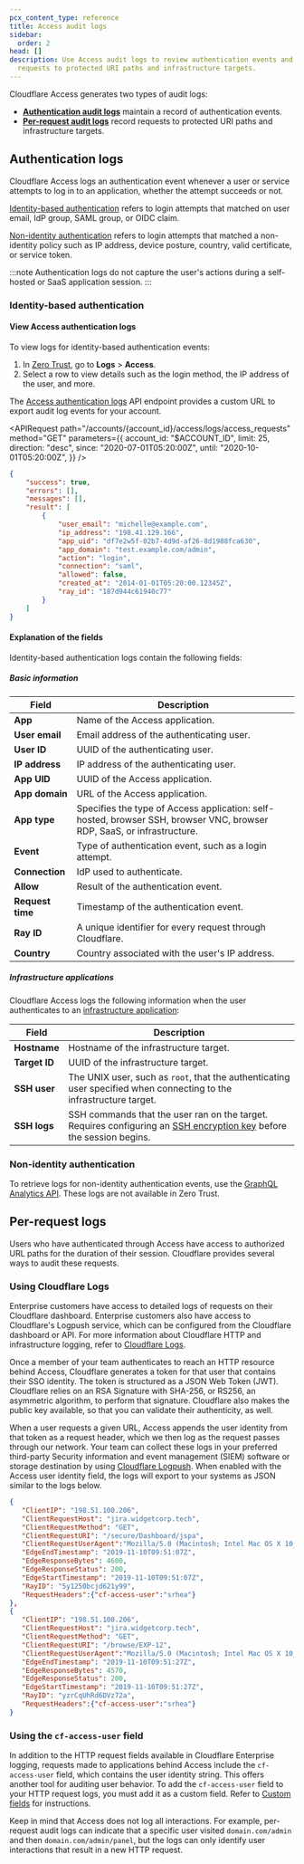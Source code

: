 ```yaml
---
pcx_content_type: reference
title: Access audit logs
sidebar:
  order: 2
head: []
description: Use Access audit logs to review authentication events and
  requests to protected URI paths and infrastructure targets.
---
```



Cloudflare Access generates two types of audit logs:

- **[Authentication audit logs](#authentication-audit-logs)** maintain a record of authentication events.
- **[Per-request audit logs](#per-request-audit-logs)** record requests to protected URI paths and infrastructure targets.

## Authentication logs

Cloudflare Access logs an authentication event whenever a user or service attempts to log in to an application, whether the attempt succeeds or not.

[Identity-based authentication](#identity-based-authentication) refers to login attempts that matched on user email, IdP group, SAML group, or OIDC claim.

[Non-identity authentication](#non-identity-authentication) refers to login attempts that matched a non-identity policy such as IP address, device posture, country, valid certificate, or service token.

:::note
Authentication logs do not capture the user's actions during a self-hosted or SaaS application session.
:::

### Identity-based authentication

#### View Access authentication logs

<Tabs syncKey="dashPlusAPI"> <TabItem label="Dashboard">

To view logs for identity-based authentication events:

1. In [Zero Trust](https://one.dash.cloudflare.com), go to **Logs** > **Access**.
2. Select a row to view details such as the login method, the IP address of the user, and more.

</TabItem> <TabItem label="API">

The [Access authentication logs](/api/resources/zero_trust/subresources/access/subresources/logs/subresources/access_requests/methods/list/) API endpoint provides a custom URL to export audit log events for your account.

<APIRequest
  path="/accounts/{account_id}/access/logs/access_requests"
  method="GET"
  parameters={{
    account_id: "$ACCOUNT_ID",
    limit: 25,
    direction: "desc",
    since: "2020-07-01T05:20:00Z",
    until: "2020-10-01T05:20:00Z",
  }}
/>

```json title="Response"
{
	"success": true,
	"errors": [],
	"messages": [],
	"result": [
		{
			"user_email": "michelle@example.com",
			"ip_address": "198.41.129.166",
			"app_uid": "df7e2w5f-02b7-4d9d-af26-8d1988fca630",
			"app_domain": "test.example.com/admin",
			"action": "login",
			"connection": "saml",
			"allowed": false,
			"created_at": "2014-01-01T05:20:00.12345Z",
			"ray_id": "187d944c61940c77"
		}
	]
}
```

</TabItem> </Tabs>

#### Explanation of the fields

Identity-based authentication logs contain the following fields:

##### Basic information

| Field            | Description                                                                           |
| ---------------- | ------------------------------------------------------------------------------------- |
| **App**          | Name of the Access application.                                                       |
| **User email**   | Email address of the authenticating user.                                             |
| **User ID**      | UUID of the authenticating user.                                                      |
| **IP address**   | IP address of the authenticating user.                                                |
| **App UID**      | UUID of the Access application.                                                       |
| **App domain**   | URL of the Access application.                                                        |
| **App type**     | Specifies the type of Access application: self-hosted, browser SSH, browser VNC, browser RDP, SaaS, or infrastructure. |
| **Event**        | Type of authentication event, such as a login attempt.                                |
| **Connection**   | IdP used to authenticate.                                                             |
| **Allow**        | Result of the authentication event.                                                   |
| **Request time** | Timestamp of the authentication event.                                                |
| **Ray ID**       | A unique identifier for every request through Cloudflare.                             |
| **Country**      | Country associated with the user's IP address.                                        |

##### Infrastructure applications

Cloudflare Access logs the following information when the user authenticates to an [infrastructure application](/cloudflare-one/applications/non-http/infrastructure-apps/):

| Field         | Description                                                                                                                                                                                                                   |
| ------------- | ----------------------------------------------------------------------------------------------------------------------------------------------------------------------------------------------------------------------------- |
| **Hostname**  | Hostname of the infrastructure target.                                                                                                                                                                                        |
| **Target ID** | UUID of the infrastructure target.                                                                                                                                                                                            |
| **SSH user**  | The UNIX user, such as `root`, that the authenticating user specified when connecting to the infrastructure target.                                                                                                           |
| **SSH logs**  | SSH commands that the user ran on the target. Requires configuring an [SSH encryption key](/cloudflare-one/connections/connect-networks/use-cases/ssh/ssh-infrastructure-access/#ssh-command-logs) before the session begins. |

### Non-identity authentication

To retrieve logs for non-identity authentication events, use the [GraphQL Analytics API](/analytics/graphql-api/tutorials/querying-access-login-events/). These logs are not available in Zero Trust.

## Per-request logs

Users who have authenticated through Access have access to authorized URL paths for the duration of their session. Cloudflare provides several ways to audit these requests.

### Using Cloudflare Logs

Enterprise customers have access to detailed logs of requests on their Cloudflare dashboard. Enterprise customers also have access to Cloudflare's Logpush service, which can be configured from the Cloudflare dashboard or API. For more information about Cloudflare HTTP and infrastructure logging, refer to [Cloudflare Logs](/logs/).

Once a member of your team authenticates to reach an HTTP resource behind Access, Cloudflare generates a token for that user that contains their SSO identity. The token is structured as a <GlossaryTooltip term="JSON web token">JSON Web Token (JWT)</GlossaryTooltip>. Cloudflare relies on an RSA Signature with SHA-256, or RS256, an asymmetric algorithm, to perform that signature. Cloudflare also makes the public key available, so that you can validate their authenticity, as well.

When a user requests a given URL, Access appends the user identity from that token as a request header, which we then log as the request passes through our network. Your team can collect these logs in your preferred third-party Security information and event management (SIEM) software or storage destination by using [Cloudflare Logpush](/cloudflare-one/insights/logs/logpush/). When enabled with the Access user identity field, the logs will export to your systems as JSON similar to the logs below.

```json
{
   "ClientIP": "198.51.100.206",
   "ClientRequestHost": "jira.widgetcorp.tech",
   "ClientRequestMethod": "GET",
   "ClientRequestURI": "/secure/Dashboard/jspa",
   "ClientRequestUserAgent":"Mozilla/5.0 (Macintosh; Intel Mac OS X 10_14_6) AppleWebKit/537.36 (KHTML, like Gecko) Chrome/78.0.3904.87 Safari/537.36",
   "EdgeEndTimestamp": "2019-11-10T09:51:07Z",
   "EdgeResponseBytes": 4600,
   "EdgeResponseStatus": 200,
   "EdgeStartTimestamp": "2019-11-10T09:51:07Z",
   "RayID": "5y1250bcjd621y99",
   "RequestHeaders":{"cf-access-user":"srhea"}
},
{
   "ClientIP": "198.51.100.206",
   "ClientRequestHost": "jira.widgetcorp.tech",
   "ClientRequestMethod": "GET",
   "ClientRequestURI": "/browse/EXP-12",
   "ClientRequestUserAgent":"Mozilla/5.0 (Macintosh; Intel Mac OS X 10_14_6) AppleWebKit/537.36 (KHTML, like Gecko) Chrome/78.0.3904.87 Safari/537.36",
   "EdgeEndTimestamp": "2019-11-10T09:51:27Z",
   "EdgeResponseBytes": 4570,
   "EdgeResponseStatus": 200,
   "EdgeStartTimestamp": "2019-11-10T09:51:27Z",
   "RayID": "yzrCqUhRd6DVz72a",
   "RequestHeaders":{"cf-access-user":"srhea"}
}
```

### Using the `cf-access-user` field

In addition to the HTTP request fields available in Cloudflare Enterprise logging, requests made to applications behind Access include the `cf-access-user` field, which contains the user identity string. This offers another tool for auditing user behavior. To add the `cf-access-user` field to your HTTP request logs, you must add it as a custom field. Refer to [Custom fields](/logs/logpush/logpush-job/custom-fields/) for instructions.

Keep in mind that Access does not log all interactions. For example, per-request audit logs can indicate that a specific user visited `domain.com/admin` and then `domain.com/admin/panel`, but the logs can only identify user interactions that result in a new HTTP request.
